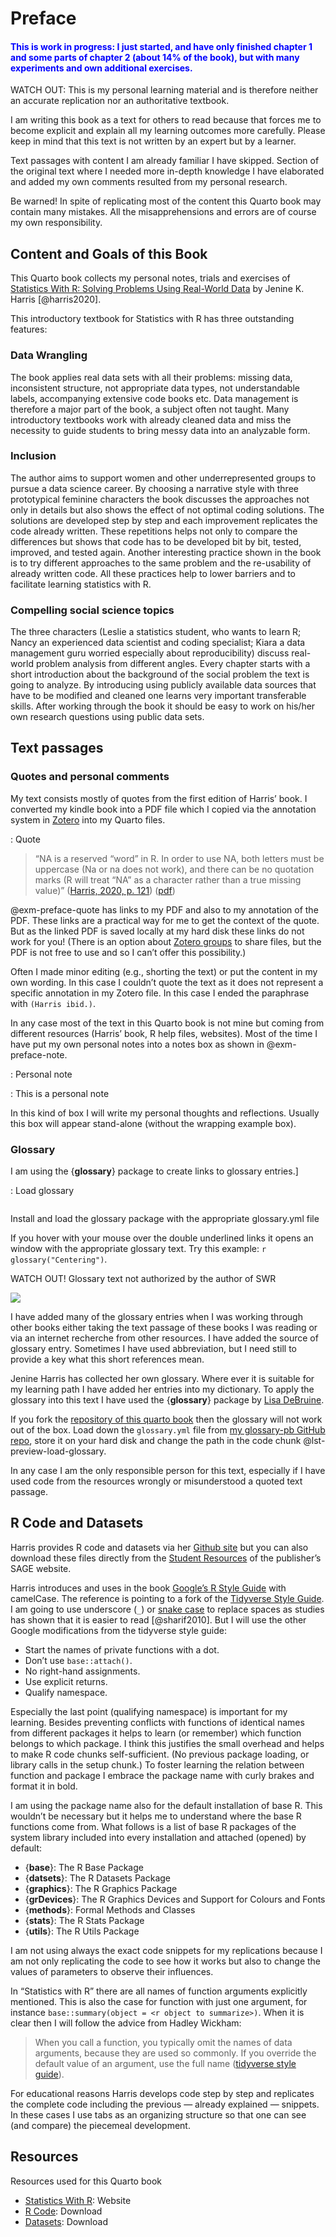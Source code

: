 # Preface {.unnumbered}

::: {.callout-note style="color: blue;"}
#### This is work in progress: I just started, and have only finished chapter 1 and some parts of chapter 2 (about 14% of the book), but with many experiments and own additional exercises.
:::

::: my-watch-out
::: my-watch-out-header
WATCH OUT: This is my personal learning material and is therefore
neither an accurate replication nor an authoritative textbook.
:::

::: my-watch-out-container
I am writing this book as a text for others to read because that forces me to
become explicit and explain all my learning outcomes more carefully.
Please keep in mind that this text is not written by an expert but by a
learner.

Text passages with content I am already familiar I have skipped. Section
of the original text where I needed more in-depth knowledge I have
elaborated and added my own comments resulted from my personal research.

Be warned! In spite of replicating most of the content this Quarto book
may contain many mistakes. All the misapprehensions and errors are of
course my own responsibility.
:::
:::

## Content and Goals of this Book {.unnumbered}

This Quarto book collects my personal notes, trials and exercises of
[Statistics With R: Solving Problems Using Real-World
Data](https://uk.sagepub.com/en-gb/eur/statistics-with-r/book253567) by
Jenine K. Harris [@harris2020].

This introductory textbook for Statistics with R has three outstanding
features:

### Data Wrangling

The book applies real data sets with all their problems: missing data,
inconsistent structure, not appropriate data types, not understandable
labels, accompanying extensive code books etc. Data management is
therefore a major part of the book, a subject often not taught. Many
introductory textbooks work with already cleaned data and miss the
necessity to guide students to bring messy data into an analyzable form.

### Inclusion

The author aims to support women and other underrepresented groups to
pursue a data science career. By choosing a narrative style with three
prototypical feminine characters the book discusses the approaches not
only in details but also shows the effect of not optimal coding
solutions. The solutions are developed step by step and each improvement
replicates the code already written. These repetitions helps not only to
compare the differences but shows that code has to be developed bit by
bit, tested, improved, and tested again. Another interesting practice
shown in the book is to try different approaches to the same problem and
the re-usability of already written code. All these practices help to
lower barriers and to facilitate learning statistics with R.

### Compelling social science topics

The three characters (Leslie a statistics student, who wants to learn R;
Nancy an experienced data scientist and coding specialist; Kiara a data
management guru worried especially about reproducibility) discuss
real-world problem analysis from different angles. Every chapter starts
with a short introduction about the background of the social problem the
text is going to analyze. By introducing using publicly available data
sources that have to be modified and cleaned one learns very important
transferable skills. After working through the book it should be easy to
work on his/her own research questions using public data sets.

## Text passages

### Quotes and personal comments

My text consists mostly of quotes from the first edition of Harris’
book. I converted my kindle book into a PDF file which I copied via the
annotation system in [Zotero](https://www.zotero.org/) into my Quarto
files.

::: my-example
::: my-example-header
::: {#exm-preface-quote}
: Quote
:::
:::

::: my-example-container
> “NA is a reserved “word” in R. In order to use NA, both letters must
> be uppercase (Na or na does not work), and there can be no quotation
> marks (R will treat “NA” as a character rather than a true missing
> value)” ([Harris, 2020, p.
> 121](zotero://select/groups/5254842/items/9N29QMJB))
> ([pdf](zotero://open-pdf/groups/5254842/items/3NDRGBBW?page=121&annotation=XBYU53LG))
:::
:::

@exm-preface-quote has links to my PDF and also to my annotation of the
PDF. These links are a practical way for me to get the context of the
quote. But as the linked PDF is saved locally at my hard disk these
links do not work for you! (There is an option about [Zotero
groups](https://www.zotero.org/groups) to share files, but the PDF is
not free to use and so I can't offer this possibility.)

Often I made minor editing (e.g., shorting the text) or put the content
in my own wording. In this case I couldn't quote the text as it does not
represent a specific annotation in my Zotero file. In this case I ended
the paraphrase with `(Harris ibid.)`.

In any case most of the text in this Quarto book is not mine but coming
from different resources (Harris’ book, R help files, websites). Most of
the time I have put my own personal notes into a notes box as shown in
@exm-preface-note.

::: my-example
::: my-example-header
::: {#exm-preface-note}
: Personal note
:::
:::

::: my-example-container
::: my-note
::: my-note-header
::: {#cor-preface-note-example}
: This is a personal note
:::
:::

::: my-note-container
In this kind of box I will write my personal thoughts and reflections.
Usually this box will appear stand-alone (without the wrapping example
box).
:::
:::
:::
:::

### Glossary

I am using the {**glossary**} package to create links to glossary
entries.\]

::: my-r-code
::: my-r-code-header
::: {#cnj-load-glossary}
: Load glossary
:::
:::

::: my-r-code-container
::: {#lst-preview-load-glossary}
``` .r
```

Install and load the glossary package with the appropriate glossary.yml
file
:::
:::
:::

If you hover with your mouse over the double underlined links it opens
an window with the appropriate glossary text. Try this example:
`r glossary("Centering")`.

::: my-watch-out
::: my-watch-out-header
WATCH OUT! Glossary text not authorized by the author of SWR
:::

::: my-watch-out-container
::: {layout="[10, 30]" layout-valign="center"}
![](https://debruine.github.io/glossary/logo.png)

I have added many of the glossary entries when I was working through
other books either taking the text passage of these books I was reading
or via an internet recherche from other resources. I have added the
source of glossary entry. Sometimes I have used abbreviation, but I need
still to provide a key what this short references mean.
:::

Jenine Harris has collected her own glossary. Where ever it is suitable
for my learning path I have added her entries into my dictionary. To
apply the glossary into this text I have used the {**glossary**} package
by [Lisa DeBruine](https://debruine.github.io/glossary/index.html).
:::
:::

If you fork the [repository of this quarto
book](https://github.com/petzi53/swr-harris) then the glossary will not
work out of the box. Load down the `glossary.yml` file from [my
glossary-pb GitHub
repo](https://github.com/petzi53/glossary-pb/blob/master/glossary.yml),
store it on your hard disk and change the path in the code chunk
@lst-preview-load-glossary.

In any case I am the only responsible person for this text, especially
if I have used code from the resources wrongly or misunderstood a quoted
text passage.

## R Code and Datasets

Harris provides R code and datasets via her [Github
site](https://github.com/jenineharris/statistics-in-R-data-sets) but you
can also download these files directly from the [Student
Resources](https://edge.sagepub.com/harris1e/student-resources/datasets-and-r-code)
of the publisher's SAGE website.

Harris introduces and uses in the book [Google’s R Style
Guide](https://google.github.io/styleguide/Rguide.html) with camelCase.
The reference is pointing to a fork of the [Tidyverse Style
Guide](https://style.tidyverse.org/). I am going to use underscore (`_`)
or [snake case](https://en.wikipedia.org/wiki/Snake_case) to replace
spaces as studies has shown that it is easier to read [@sharif2010]. But
I will use the other Google modifications from the tidyverse style
guide:

-   Start the names of private functions with a dot.
-   Don't use `base::attach()`.
-   No right-hand assignments.
-   Use explicit returns.
-   Qualify namespace.

Especially the last point (qualifying namespace) is important for my
learning. Besides preventing conflicts with functions of identical names
from different packages it helps to learn (or remember) which function
belongs to which package. I think this justifies the small overhead and
helps to make R code chunks self-sufficient. (No previous package
loading, or library calls in the setup chunk.) To foster learning the
relation between function and package I embrace the package name with
curly brakes and format it in bold.

I am using the package name also for the default installation of base R.
This wouldn't be necessary but it helps me to understand where the base
R functions come from. What follows is a list of base R packages of the
system library included into every installation and attached (opened) by
default:

-   {**base**}: The R Base Package
-   {**datsets**}: The R Datasets Package
-   {**graphics**}: The R Graphics Package
-   {**grDevices**}: The R Graphics Devices and Support for Colours and
    Fonts
-   {**methods**}: Formal Methods and Classes
-   {**stats**}: The R Stats Package
-   {**utils**}: The R Utils Package

I am not using always the exact code snippets for my replications
because I am not only replicating the code to see how it works but also
to change the values of parameters to observe their influences.

In "Statistics with R" there are all names of function arguments
explicitly mentioned. This is also the case for function with just one
argument, for instance
`base::summary(object = <r object to summarize>)`. When it is clear then
I will follow the advice from Hadley Wickham:

> When you call a function, you typically omit the names of data
> arguments, because they are used so commonly. If you override the
> default value of an argument, use the full name ([tidyverse style
> guide](https://style.tidyverse.org/syntax.html)).

For educational reasons Harris develops code step by step and replicates
the complete code including the previous — already explained — snippets.
In these cases I use tabs as an organizing structure so that one can see
(and compare) the piecemeal development.

## Resources

::: my-resource
::: my-resource-header
Resources used for this Quarto book
:::

::: my-resource-container
-   [Statistics With
    R](https://uk.sagepub.com/en-gb/eur/statistics-with-r/book253567):
    Website
-   [R Code](https://edge.sagepub.com/system/files/r_code_1.zip):
    Download
-   [Datasets](https://edge.sagepub.com/system/files/datasets_7.zip):
    Download
:::
:::
